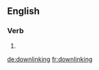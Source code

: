 ==English==

===Verb===
{{head|en}}

# {{present participle of|downlink}}

[[de:downlinking]]
[[fr:downlinking]]